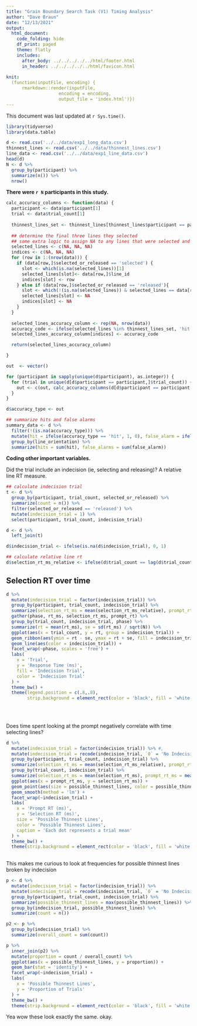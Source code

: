 ```yaml
---
title: "Grain Boundary Search Task (V1) Timing Analysis"
author: "Dave Braun"
date: "12/13/2021"
output: 
  html_document:
    code_folding: hide
    df_print: paged
    theme: flatly
    includes:
      after_body: ../../../../../html/footer.html
      in_header: ../../../../../html/favicon.html
    
knit:
  (function(inputFile, encoding) {
      rmarkdown::render(inputFile,
                    encoding = encoding,
                    output_file = 'index.html')})
---
```


This document was last updated at `r Sys.time()`.

  
```r
library(tidyverse)
library(data.table)
```
  
```r
d <- read.csv('../../data/exp1_long_data.csv')
thinnest_lines <- read.csv('../../data/thinnest_lines.csv')
line_data <- read.csv('../../data/exp1_line_data.csv')
head(d)
N <- d %>% 
  group_by(participant) %>% 
  summarize(n()) %>% 
  nrow()
```

**There were `r N` participants in this study.**
  
```r
calc_accuracy_columns <- function(data) {
  participant <- data$participant[1]
  trial <- data$trial_count[1]
  
  thinnest_lines_set <- thinnest_lines[thinnest_lines$participant == participant & thinnest_lines$trial_count == trial,]$line_id
  
  ## determine the final three lines they selected
  ## some extra logic to assign NA to any lines that were selected and later released
  selected_lines <- c(NA, NA, NA)
  indices <- c(NA, NA, NA)
  for (row in 1:(nrow(data))) {
    if (data[row,]$selected_or_released == 'selected') {
      slot <- which(is.na(selected_lines))[1]
      selected_lines[slot]<- data[row,]$line_id
      indices[slot] <- row
    } else if (data[row,]$selected_or_released == 'released'){
      slot <- which(!(is.na(selected_lines)) & selected_lines == data[row,]$line_id)
      selected_lines[slot] <- NA
      indices[slot] <- NA
    }
  }
  
  selected_lines_accuracy_column <- rep(NA, nrow(data))
  accuracy_code <- ifelse(selected_lines %in% thinnest_lines_set, 'hit', 'false_alarm')
  selected_lines_accuracy_column[indices] <- accuracy_code

  return(selected_lines_accuracy_column)

}

out  <- vector()

for (participant in sapply(unique(d$participant), as.integer)) {
  for (trial in unique(d[d$participant == participant,]$trial_count)) {
    out <- c(out, calc_accuracy_columns(d[d$participant == participant & d$trial_count == trial,]))
  }
}

d$accuracy_type <- out


```
  

```r
## summarize hits and false alarms
summary_data <- d %>% 
  filter(!(is.na(accuracy_type))) %>% 
  mutate(hit = ifelse(accuracy_type == 'hit', 1, 0), false_alarm = ifelse(accuracy_type == 'false_alarm', 1, 0)) %>% 
  group_by(line_orientation) %>% 
  summarize(hits = sum(hit), false_alarms = sum(false_alarm))
```


**Coding other important variables.**

Did the trial include an indecision (ie, selecting and releasing)? A relative line RT measure.

```r
## calculate indecision trial
t <- d %>% 
  group_by(participant, trial_count, selected_or_released) %>% 
  summarize(count = n()) %>% 
  filter(selected_or_released == 'released') %>% 
  mutate(indecision_trial = 1) %>% 
  select(participant, trial_count, indecision_trial)

d <- d %>% 
  left_join(t)

d$indecision_trial <- ifelse(is.na(d$indecision_trial), 0, 1)
```

```r
## calculate relative line rt
d$selection_rt_ms_relative <- ifelse(d$trial_count == lag(d$trial_count), d$selection_rt_ms - lag(d$selection_rt_ms), d$selection_rt_ms)
```


## Selection RT over time

```r
d %>% 
  mutate(indecision_trial = factor(indecision_trial)) %>% 
  group_by(participant, trial_count, indecision_trial) %>% 
  summarize(selection_rt_ms = mean(selection_rt_ms_relative), prompt_rt = mean(prompt_rt_sec * 1000)) %>% 
  gather(phase, rt_ms, selection_rt_ms, prompt_rt) %>% 
  group_by(trial_count, indecision_trial, phase) %>% 
  summarize(rt = mean(rt_ms), se = sd(rt_ms) / sqrt(N)) %>% 
  ggplot(aes(x = trial_count, y = rt, group = indecision_trial)) + 
  geom_ribbon(aes(ymin = rt - se, ymax = rt + se, fill = indecision_trial), alpha = .5) + 
  geom_line(aes(color = indecision_trial)) + 
  facet_wrap(~phase, scales = 'free') + 
  labs(
    x = 'Trial',
    y = 'Response Time (ms)',
    fill = 'Indecision Trial',
    color = 'Indecision Trial'
  ) + 
  theme_bw() + 
  theme(legend.position = c(.8,.8),
        strip.background = element_rect(color = 'black', fill = 'white'))
  
    
  
```


Does time spent looking at the prompt negatively correlate with time selecting lines?

```r
d %>% 
  mutate(indecision_trial = factor(indecision_trial)) %>% #,
  mutate(indecision_trial = recode(indecision_trial, `0` = 'No Indecision', `1` = 'Indecision')) %>% 
  group_by(participant, trial_count, indecision_trial) %>% 
  summarize(selection_rt_ms = mean(selection_rt_ms_relative), prompt_rt_ms = mean(prompt_rt_sec * 1000), possible_thinnest_lines = max(possible_thinnest_lines)) %>% 
  group_by(trial_count, indecision_trial) %>% 
  summarize(selection_rt_ms = mean(selection_rt_ms), prompt_rt_ms = mean(prompt_rt_ms), possible_thinnest_lines = max(possible_thinnest_lines)) %>% 
  ggplot(aes(x = prompt_rt_ms, y = selection_rt_ms)) + 
  geom_point(aes(size = possible_thinnest_lines, color = possible_thinnest_lines)) + 
  geom_smooth(method = 'lm') + 
  facet_wrap(~indecision_trial) + 
  labs(
    x = 'Prompt RT (ms)',
    y = 'Selection RT (ms)',
    size = 'Possible Thinnest Lines',
    color = 'Possible Thinnest Lines',
    caption = 'Each dot represents a trial mean'
  ) + 
  theme_bw() + 
  theme(strip.background = element_rect(color = 'black', fill = 'white'))
  
```



This makes me curious to look at frequencies for possible thinnest lines broken by indecision

```r
p <- d %>% 
  mutate(indecision_trial = factor(indecision_trial)) %>% 
  mutate(indecision_trial = recode(indecision_trial, `0` = 'No Indecision', `1` = 'Indecision')) %>% 
  group_by(participant, trial_count, indecision_trial) %>% 
  summarize(possible_thinnest_lines = max(possible_thinnest_lines)) %>% 
  group_by(indecision_trial, possible_thinnest_lines) %>% 
  summarize(count = n()) 

p2 <- p %>% 
  group_by(indecision_trial) %>% 
  summarize(overall_count = sum(count))

p %>% 
  inner_join(p2) %>% 
  mutate(proportion = count / overall_count) %>% 
  ggplot(aes(x = possible_thinnest_lines, y = proportion)) +
  geom_bar(stat = 'identity') + 
  facet_wrap(~indecision_trial) + 
  labs(
    x = 'Possible Thinnest Lines',
    y = 'Proportion of Trials'
  ) + 
  theme_bw() + 
  theme(strip.background = element_rect(color = 'black', fill = 'white'))
```

Yea wow these look exactly the same. okay.

















